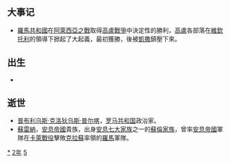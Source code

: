 {{yearTOC|-52|西汉'''[[甘露_(汉宣帝)|甘露]]二年'''}}

== 大事记 ==
* [[羅馬共和國|羅馬共和國]]在[[阿萊西亞之戰|阿萊西亞之戰]]取得[[高盧戰爭|高盧戰爭]]中決定性的勝利，[[高盧|高盧]]各部落在[[維欽托利|維欽托利]]的領導下掀起了大起義，最初獲勝，後被[[凱撒|凱撒]]鎮壓下來。

== 出生 ==
*

== 逝世 ==
{{Wikisource year mention}}
*[[普布利乌斯·克洛狄乌斯·普尔喀|普布利乌斯·克洛狄乌斯·普尔喀]]，[[罗马共和国|罗马共和国]]政治家。
*[[蘇雷納|蘇雷納]]，[[安息帝國|安息帝國]]貴族，出身[[安息七大家族|安息七大家族]]之一的[[蘇倫家族|蘇倫家族]]，曾率[[安息帝國|安息帝國]]軍隊在[[卡萊戰役|卡萊戰役]]擊敗[[馬庫斯·李錫尼·克拉蘇|克拉蘇]]率領的[[羅馬共和國|羅馬]]軍隊。

[[Category:前52年|*]]
[[Category:前50年代|2年]]
[[Category:前1世纪各年|5]]